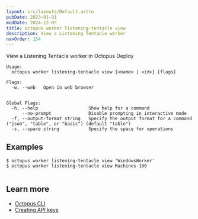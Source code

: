 ```yaml
---
layout: src/layouts/Default.astro
pubDate: 2023-01-01
modDate: 2024-12-05
title: octopus worker listening-tentacle view
description: View a Listening Tentacle worker
navOrder: 154
---
```


View a Listening Tentacle worker in Octopus Deploy

```
Usage:
  octopus worker listening-tentacle view {<name> | <id>} [flags]

Flags:
  -w, --web   Open in web browser


Global Flags:
  -h, --help                   Show help for a command
      --no-prompt              Disable prompting in interactive mode
  -f, --output-format string   Specify the output format for a command ("json", "table", or "basic") (default "table")
  -s, --space string           Specify the space for operations

```

## Examples

<SamplesInstance />

```
$ octopus worker listening-tentacle view 'WindowsWorker'
$ octopus worker listening-tentacle view Machines-100


```

## Learn more

- [Octopus CLI](/docs/octopus-rest-api/cli)
- [Creating API keys](/docs/octopus-rest-api/how-to-create-an-api-key)